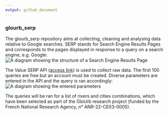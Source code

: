 ```yaml
---
output: github_document
---
```


### glourb_serp

The glourb_serp repository aims at collecting, cleaning and analysing data relative to Google searches. SERP stands for Search Engine Results Pages and corresponds to the pages displayed in response to a query on a search engine, e.g. Google: ![A diagram showing the structure of a Search Engine Results Page](https://github.com/lbajemon/glourb_serp/figures/SERP_structure.png)

The Value SERP API ([access link](https://get.valueserp.com/try-it-free/)) is used to collect raw data. The first 100 queries are free but an account must be created. Diverse parameters are entered in the API and the query is ran accordingly: ![A diagram showing the entered parameters](https://github.com/lbajemon/glourb_serp/figures/query_parameters_diagram.png)

The queries will be ran for a list of rivers and cities combinations, which have been selected as part of the GloUrb research project (funded by the French National Research Agency, n° ANR-22-CE03-0005).
